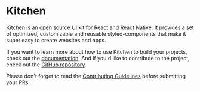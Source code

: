 # Kitchen

Kitchen is an open source UI kit for React and React Native. It provides a set of optimized, customizable and reusable styled-components that make it super easy to create websites and apps.

If you want to learn more about how to use Kitchen to build your projects, check out the [documentation](https://kitchen.tonightpass.com/). And if you'd like to contribute to the project, check out the [GitHub repository](https://kitchen.tonightpass.com/).

Please don't forget to read the [Contributing Guidelines](/contributing/introduction) before submitting your PRs.